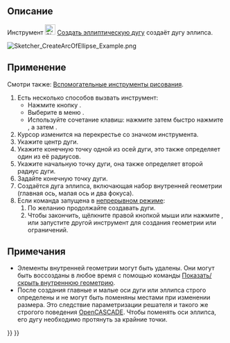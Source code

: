 <languages/>

{{Docnav/ru
|[[Sketcher_Create3PointArc/ru|Дуга по 3 точкам]]
|[[Sketcher_CreateArcOfHyperbola/ru|Гиперболическая дуга]]
|[[Sketcher_Workbench/ru|Скетчер]]
|IconL=Sketcher_Create3PointArc.svg
|IconR=Sketcher_CreateArcOfHyperbola.svg
|IconC=Workbench_Sketcher.svg
}}

{{GuiCommand/ru
|Name=Sketcher CreateArcOfEllipse
|Name/ru=Скетчер Создать эллиптическую дугу
|MenuLocation=Эскиз → Геометрия эскиза → Создать эллиптическую дугу
|Workbenches=[[Sketcher_Workbench/ru|Скетчер]]
|Shortcut={{KEY|G}} {{KEY|E}} {{KEY|A}}
|Version=0.15
|SeeAlso=[[Sketcher_CreateEllipseByCenter/ru|Скетчер Создать эллипс от центра]]
}}

<span id="Description"></span>
== Описание ==

Инструмент [[Image:Sketcher_CreateArcOfEllipse.svg|24px]] [[Sketcher_CreateArcOfEllipse/ru|Создать эллиптическую дугу]] создаёт дугу эллипса.

[[Image:Sketcher_CreateArcOfEllipse_Example.png]]
{{Caption|Дуга эллипса (белая) с внутренней геометрией (тёмно-жёлтая)}}

<span id="Usage"></span>
== Применение ==

Смотри также: [[Sketcher_Workbench/ru#Drawing_aids|Вспомогательные инструменты рисования]].

# Есть несколько способов вызвать инструмент:
#* Нажмите кнопку {{Button|[[Image:Sketcher_CreateArcOfEllipse.svg|16px]] [[Sketcher_CreateArcOfEllipse/ru|Создать эллиптическую дугу]]}}.
#* Выберите в меню {{MenuCommand|Эскиз → Геометрия эскиза → [[Image:Sketcher_CreateArcOfEllipse.svg|16px]] Создать эллиптическую дугу}}.
#* Используйте сочетание клавиш: нажмите {{KEY|G}} затем быстро нажмите {{KEY|E}}, а затем {{KEY|A}}.
# Курсор изменится на перекрестье со значком инструмента.
# Укажите центр дуги.
# Укажите конечную точку одной из осей дуги, это также определяет один из её радиусов.
# Укажите начальную точку дуги, она также определяет второй радиус дуги. 
# Задайте конечную точку дуги.
# Создаётся дуга эллипса, включающая набор внутренней геометрии (главная ось, малая ось и два фокуса).
# Если команда запущена в [[Sketcher_Workbench#Continue_modes/ru|непрерывном режиме]]:
## По желанию продолжайте создавать дуги.
## Чтобы закончить, щёлкните правой кнопкой мыши или нажмите {{KEY|Esc}}, или запустите другой инструмент для создания геометрии или ограничений.

<span id="Notes"></span>
== Примечания ==

* Элементы внутренней геометрии могут быть удалены. Они могут быть воссозданы в любое время с помощью команды [[Sketcher_RestoreInternalAlignmentGeometry/ru|Показать/скрыть внутреннюю геометрию]].
* После создания главные и малые оси дуги или эллипса строго определены и не могут быть поменяны местами при изменении размера. Это следствие параметризации решателя и такого же строгого поведения [[OpenCASCADE/ru|OpenCASCADE]]. Чтобы поменять оси эллипса, его дугу необходимо протянуть за крайние точки.


{{Docnav/ru
|[[Sketcher_Create3PointArc/ru|Дуга по 3 точкам]]
|[[Sketcher_CreateArcOfHyperbola/ru|Гиперболическая дуга]]
|[[Sketcher_Workbench/ru|Скетчер]]
|IconL=Sketcher_Create3PointArc.svg
|IconR=Sketcher_CreateArcOfHyperbola.svg
|IconC=Workbench_Sketcher.svg
}}

{{Sketcher Tools navi{{#translation:}}}}
{{Userdocnavi{{#translation:}}}}